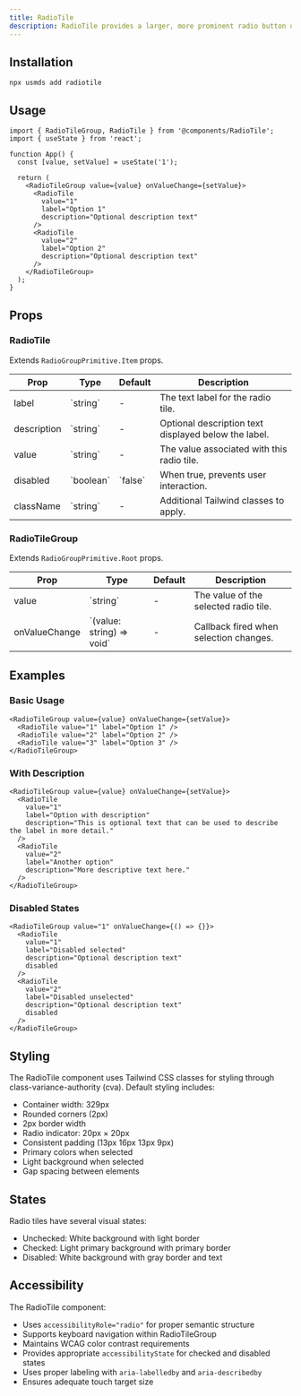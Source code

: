 ```yaml
---
title: RadioTile
description: RadioTile provides a larger, more prominent radio button option with optional description text.
---
```


<DemoButton href="https://usmds-showcase.expo.app/components/radiotile"/>

## Installation

```package-install
npx usmds add radiotile
```

## Usage

```tsx
import { RadioTileGroup, RadioTile } from '@components/RadioTile';
import { useState } from 'react';

function App() {
  const [value, setValue] = useState('1');

  return (
    <RadioTileGroup value={value} onValueChange={setValue}>
      <RadioTile 
        value="1" 
        label="Option 1"
        description="Optional description text" 
      />
      <RadioTile 
        value="2" 
        label="Option 2"
        description="Optional description text" 
      />
    </RadioTileGroup>
  );
}
```

## Props

### RadioTile

Extends `RadioGroupPrimitive.Item` props.

<table>
  <thead>
    <tr>
      <th>Prop</th>
      <th>Type</th>
      <th>Default</th>
      <th>Description</th>
    </tr>
  </thead>
  <tbody>
    <tr>
      <td>label</td>
      <td>`string`</td>
      <td>-</td>
      <td>The text label for the radio tile.</td>
    </tr>
    <tr>
      <td>description</td>
      <td>`string`</td>
      <td>-</td>
      <td>Optional description text displayed below the label.</td>
    </tr>
    <tr>
      <td>value</td>
      <td>`string`</td>
      <td>-</td>
      <td>The value associated with this radio tile.</td>
    </tr>
    <tr>
      <td>disabled</td>
      <td>`boolean`</td>
      <td>`false`</td>
      <td>When true, prevents user interaction.</td>
    </tr>
    <tr>
      <td>className</td>
      <td>`string`</td>
      <td>-</td>
      <td>Additional Tailwind classes to apply.</td>
    </tr>
  </tbody>
</table>

### RadioTileGroup

Extends `RadioGroupPrimitive.Root` props.

<table>
  <thead>
    <tr>
      <th>Prop</th>
      <th>Type</th>
      <th>Default</th>
      <th>Description</th>
    </tr>
  </thead>
  <tbody>
    <tr>
      <td>value</td>
      <td>`string`</td>
      <td>-</td>
      <td>The value of the selected radio tile.</td>
    </tr>
    <tr>
      <td>onValueChange</td>
      <td>`(value: string) => void`</td>
      <td>-</td>
      <td>Callback fired when selection changes.</td>
    </tr>
  </tbody>
</table>

## Examples

### Basic Usage

```tsx
<RadioTileGroup value={value} onValueChange={setValue}>
  <RadioTile value="1" label="Option 1" />
  <RadioTile value="2" label="Option 2" />
  <RadioTile value="3" label="Option 3" />
</RadioTileGroup>
```

### With Description

```tsx
<RadioTileGroup value={value} onValueChange={setValue}>
  <RadioTile
    value="1"
    label="Option with description"
    description="This is optional text that can be used to describe the label in more detail."
  />
  <RadioTile
    value="2"
    label="Another option"
    description="More descriptive text here."
  />
</RadioTileGroup>
```

### Disabled States

```tsx
<RadioTileGroup value="1" onValueChange={() => {}}>
  <RadioTile
    value="1"
    label="Disabled selected"
    description="Optional description text"
    disabled
  />
  <RadioTile
    value="2"
    label="Disabled unselected"
    description="Optional description text"
    disabled
  />
</RadioTileGroup>
```

## Styling

The RadioTile component uses Tailwind CSS classes for styling through class-variance-authority (cva). Default styling includes:

- Container width: 329px
- Rounded corners (2px)
- 2px border width
- Radio indicator: 20px × 20px
- Consistent padding (13px 16px 13px 9px)
- Primary colors when selected
- Light background when selected
- Gap spacing between elements

## States

Radio tiles have several visual states:
- Unchecked: White background with light border
- Checked: Light primary background with primary border
- Disabled: White background with gray border and text

## Accessibility

The RadioTile component:
- Uses `accessibilityRole="radio"` for proper semantic structure
- Supports keyboard navigation within RadioTileGroup
- Maintains WCAG color contrast requirements
- Provides appropriate `accessibilityState` for checked and disabled states
- Uses proper labeling with `aria-labelledby` and `aria-describedby`
- Ensures adequate touch target size